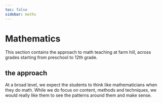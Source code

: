 ```yaml
---
toc: false
sidebar: maths
---
```


# Mathematics
This section contains the approach to math teaching at farm hill, across grades starting from preschool to 12th grade. 

## the approach
At a broad level, we expect the students to think like mathematicians when they do math. While we do focus on content, methods and techniques, we would really like them to see the patterns around them and make sense. 
